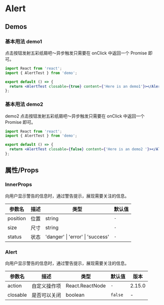 # Alert

## Demos


### 基本用法 demo1
点击按钮发射五彩纸屑吧～异步触发只需要在 onClick 中返回一个 Promise 即可。

```jsx
import React from 'react';
import { AlertTest } from 'demo';

export default () => {
  return <AlertTest closable={true} content={'Here is an demo1'}></AlertTest>;
};

```

### 基本用法 demo2
demo2 点击按钮发射五彩纸屑吧～异步触发只需要在 onClick 中返回一个 Promise 即可。

```jsx
import React from 'react';
import { AlertTest } from 'demo';

export default () => {
  return <AlertTest closable={false} content={'Here is an demo2 '}></AlertTest>;
};

```


## 属性/Props

### InnerProps

向用户显示警告的信息时，通过警告提示，展现需要关注的信息。

|参数名|描述|类型|默认值|
|---|---|---|---|
|position|位置|string |`-`|
|size|尺寸|string |`-`|
|status|状态|'danger' \| 'error' \| 'success' |`-`|

### Alert

向用户显示警告的信息时，通过警告提示，展现需要关注的信息。

|参数名|描述|类型|默认值|版本|
|---|---|---|---|---|
|action|自定义操作项|React.ReactNode |`-`|2.15.0|
|closable|是否可以关闭|boolean |`false`|-|
